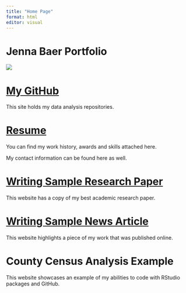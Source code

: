 ```yaml
---
title: "Home Page"
format: html
editor: visual
---
```


# Jenna Baer Portfolio

![](IMG_1012.HEIC)

# [My GitHub](https://github.com/jrbaer14?tab=repositories)

This site holds my data analysis repositories.

# [Resume](https://github.com/jrbaer14/websitejennabaer/blob/main/Resume.JennaBaer%20(3).pdf)

You can find my work history, awards and skills attached here.

My contact information can be found here as well.

# [Writing Sample Research Paper](https://jrbaer14.github.io/websitejennabaer/paperwritingsample.html)

This website has a copy of my best academic research paper.

# [Writing Sample News Article](https://jrbaer14.github.io/websitejennabaer/newsarticle)

This website highlights a piece of my work that was published online.

# County Census Analysis Example

This website showcases an example of my abilities to code with RStudio packages and GitHub.
